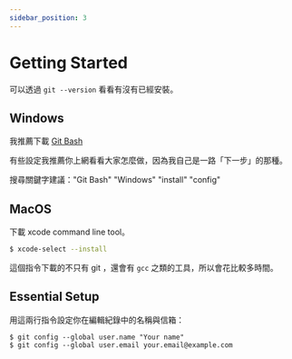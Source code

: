 ```yaml
---
sidebar_position: 3
---
```


# Getting Started

可以透過 `git --version` 看看有沒有已經安裝。

## Windows

我推薦下載 [Git Bash](https://git-scm.com/downloads)

有些設定我推薦你上網看看大家怎麼做，因為我自己是一路「下一步」的那種。

搜尋關鍵字建議："Git Bash" "Windows" "install" "config"

## MacOS

下載 xcode command line tool。

```bash
$ xcode-select --install
```

這個指令下載的不只有 git ，還會有 `gcc` 之類的工具，所以會花比較多時間。

## Essential Setup

用這兩行指令設定你在編輯紀錄中的名稱與信箱：

```shell
$ git config --global user.name "Your name"
$ git config --global user.email your.email@example.com
```
